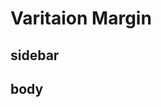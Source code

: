 # Varitaion Margin {orientation="columns" scrolling="false"}

## sidebar {.sidebar}

## body

<!-- server -->